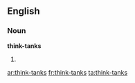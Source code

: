 ==English==

===Noun===
'''think-tanks'''

# {{plural of|[[think-tank]]}}

[[ar:think-tanks]]
[[fr:think-tanks]]
[[ta:think-tanks]]